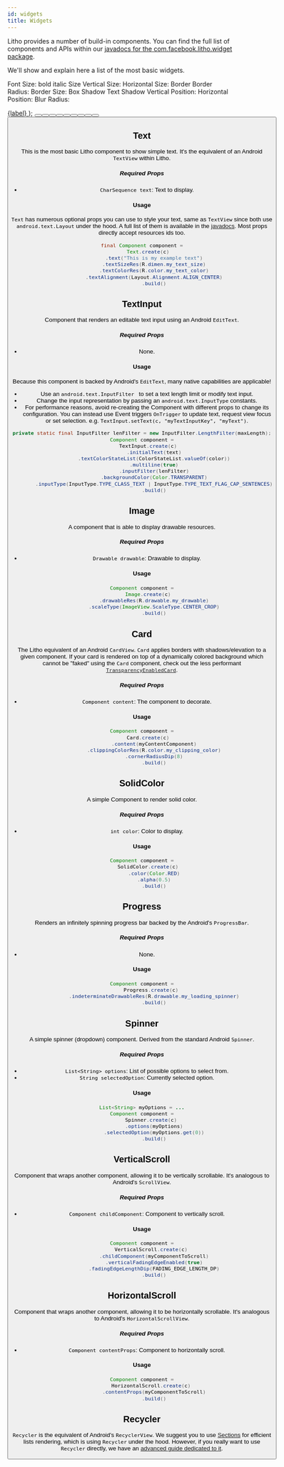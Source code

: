 ```yaml
---
id: widgets
title: Widgets
---
```


Litho provides a number of build-in components.
You can find the full list of components and APIs within our [javadocs for the com.facebook.litho.widget package](https://fblitho.com/javadoc/index.html?com/facebook/litho/widget/package-summary.html).

We'll show and explain here a list of the most basic widgets.


Font Size:
bold italic
Size
Vertical Size:
Horizontal Size:
Border
Border Radius:
Border Size:
Box Shadow
Text Shadow
Vertical Position:
Horizontal Position:
Blur Radius:

<a class="button button--primary widget-button" href={url}>
  {label}
</a>
);

<Button label="Text" url="#text"/>
<Button label="TextInput" url="#textinput"/>
<Button label="Image" url="#image"/>
<Button label="Card" url="#card"/>
<Button label="SolidColor" url="#solidcolor"/>
<Button label="Progress" url="#progress"/>
<Button label="Spinner" url="#spinner"/>
<Button label="VerticalScroll" url="#verticalscroll"/>
<Button label="HorizontalScroll" url="#horizontalscroll"/>
<Button label="Recycler" url="#recycler"/>

## Text

This is the most basic Litho component to show simple text. It's the equivalent of an Android `TextView` within Litho.

##### Required Props
- `CharSequence text`: Text to display.

#### Usage
`Text` has numerous optional props you can use to style your text, same as `TextView` since both use `android.text.Layout` under the hood. A full list of them is available in the [javadocs](https://fblitho.com/javadoc/com/facebook/litho/widget/Text.html).
Most props directly accept resources ids too.

```java
final Component component =
    Text.create(c)
        .text("This is my example text")
        .textSizeRes(R.dimen.my_text_size)
        .textColorRes(R.color.my_text_color)
        .textAlignment(Layout.Alignment.ALIGN_CENTER)
        .build()
 ```


## TextInput

 Component that renders an editable text input using an Android `EditText`.

##### Required Props
- None.

#### Usage
Because this component is backed by Android's `EditText`, many native capabilities are applicable!
- Use an `android.text.InputFilter ` to set a text length limit or modify text input.
- Change the input representation by passing an `android.text.InputType` constants.
- For performance reasons, avoid re-creating the Component with different props to change its configuration. You can instead use Event triggers `OnTrigger` to update text, request view focus or set selection. e.g. `TextInput.setText(c, "myTextInputKey", "myText")`.

```java
private static final InputFilter lenFilter = new InputFilter.LengthFilter(maxLength);
Component component =
    TextInput.create(c)
        .initialText(text)
        .textColorStateList(ColorStateList.valueOf(color))
        .multiline(true)
        .inputFilter(lenFilter)
        .backgroundColor(Color.TRANSPARENT)
        .inputType(InputType.TYPE_CLASS_TEXT | InputType.TYPE_TEXT_FLAG_CAP_SENTENCES)
        .build()
 ```


## Image

A component that is able to display drawable resources.

##### Required Props
- `Drawable drawable`: Drawable to display.

#### Usage
```java
Component component =
    Image.create(c)
        .drawableRes(R.drawable.my_drawable)
        .scaleType(ImageView.ScaleType.CENTER_CROP)
        .build()
```


## Card

The Litho equivalent of an Android `CardView`. `Card` applies borders with shadows/elevation to a given component.
If your card is rendered on top of a dynamically colored background which cannot be "faked" using the `Card` component, check out the less performant [`TransparencyEnabledCard`](https://fblitho.com/javadoc/com/facebook/litho/widget/TransparencyEnabledCard.html).

##### Required Props
- `Component content`: The component to decorate.

#### Usage
```java
Component component =
	Card.create(c)
        .content(myContentComponent)
        .clippingColorRes(R.color.my_clipping_color)
        .cornerRadiusDip(8)
        .build()
```


## SolidColor

A simple Component to render solid color.

##### Required Props
- `int color`: Color to display.

#### Usage
```java
Component component =
    SolidColor.create(c)
        .color(Color.RED)
        .alpha(0.5)
        .build()
```


## Progress

Renders an infinitely spinning progress bar backed by the Android's `ProgressBar`.

##### Required Props
- None.

#### Usage
```java
Component component =
	  Progress.create(c)
        .indeterminateDrawableRes(R.drawable.my_loading_spinner)
        .build()
```


## Spinner

A simple spinner (dropdown) component. Derived from the standard Android `Spinner`.

##### Required Props
- `List<String> options`: List of possible options to select from.
- `String selectedOption`: Currently selected option.

#### Usage
```java
List<String> myOptions = ...
Component component =
	  Spinner.create(c)
        .options(myOptions)
        .selectedOption(myOptions.get(0))
        .build()
```


## VerticalScroll

Component that wraps another component, allowing it to be vertically scrollable. It's analogous to Android's `ScrollView`.

##### Required Props
- `Component childComponent`: Component to vertically scroll.

#### Usage
```java
Component component =
	  VerticalScroll.create(c)
        .childComponent(myComponentToScroll)
        .verticalFadingEdgeEnabled(true)
        .fadingEdgeLengthDip(FADING_EDGE_LENGTH_DP)
        .build()
```


## HorizontalScroll

Component that wraps another component, allowing it to be horizontally scrollable. It's
analogous to Android's `HorizontalScrollView`.

##### Required Props
- `Component contentProps`: Component to horizontally scroll.

#### Usage
```java
Component component =
	  HorizontalScroll.create(c)
        .contentProps(myComponentToScroll)
        .build()
```


## Recycler

`Recycler` is the equivalent of Android's `RecyclerView`. We suggest you to use [Sections](sections-intro) for efficient lists rendering, which is using `Recycler` under the hood.
However, if you really want to use `Recycler` directly, we have an [advanced guide dedicated to it](recycler-component).
